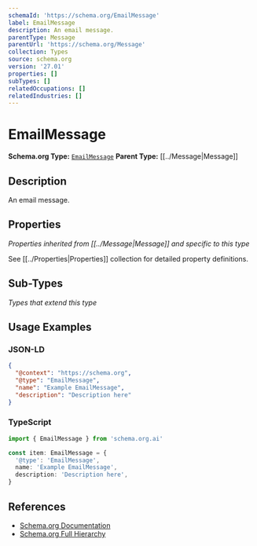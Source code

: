 ```yaml
---
schemaId: 'https://schema.org/EmailMessage'
label: EmailMessage
description: An email message.
parentType: Message
parentUrl: 'https://schema.org/Message'
collection: Types
source: schema.org
version: '27.01'
properties: []
subTypes: []
relatedOccupations: []
relatedIndustries: []
---
```

# EmailMessage

**Schema.org Type:** [`EmailMessage`](https://schema.org/EmailMessage)
**Parent Type:** [[../Message|Message]]

## Description

An email message.

## Properties

*Properties inherited from [[../Message|Message]] and specific to this type*

See [[../Properties|Properties]] collection for detailed property definitions.

## Sub-Types

*Types that extend this type*

## Usage Examples

### JSON-LD

```json
{
  "@context": "https://schema.org",
  "@type": "EmailMessage",
  "name": "Example EmailMessage",
  "description": "Description here"
}
```

### TypeScript

```typescript
import { EmailMessage } from 'schema.org.ai'

const item: EmailMessage = {
  '@type': 'EmailMessage',
  name: 'Example EmailMessage',
  description: 'Description here',
}
```

## References

- [Schema.org Documentation](https://schema.org/EmailMessage)
- [Schema.org Full Hierarchy](https://schema.org/docs/full.html)
